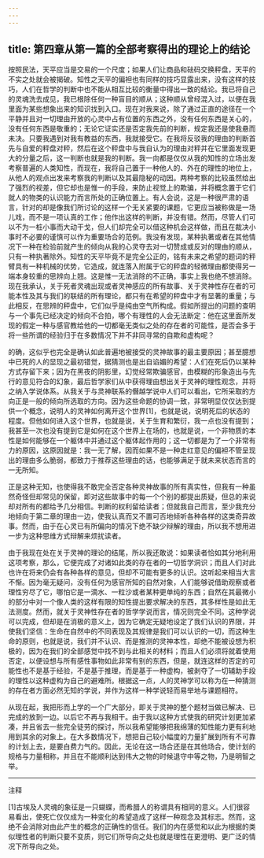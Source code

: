 ```yaml
---
---
---
```

title: 第四章从第一篇的全部考察得出的理论上的结论
---




按照民法，天平应当是交易的一个尺度；如果人们让商品和砝码交换秤盘，天平的不实之处就会被揭破。知性之天平的偏袒也有同样的技巧显露出来，没有这样的技巧，人们在哲学的判断中也不能从相互比较的衡量中得出一致的结论。我已将自己的灵魂洗去成见，我已根除任何一种盲目的顺从；这种顺从曾经混入过，以便在我里面为某些想象出来的知识找到入口。现在对我来说，除了通过正直的途径在一个平静并且对一切理由开放的心灵中占有位置的东西之外，没有任何东西是关心的，没有任何东西是敬重的；无论它证实还是否定我先前的判断，规定我还是使我悬而未决。只要我遇到对我有教益的东西，我就接受它。在我将反驳我的理由的判断首先与自爱的秤盘对秤，然后在这个秤盘中与我自认为的理由对秤并在它里面发现更大的分量之后，这一判断也就是我的判断。我一向都是仅仅从我的知性的立场出发考察普遍的人类知性，而现在，我将自己置于一种他人的、外在的理性的地位上，从他人的观点出发来考察我的判断以及其最隐秘的动因。两种考察的比较虽然给出了强烈的视差，但它却也是惟一的手段，来防止视觉上的欺骗，并将概念置于它们就人的物类的认识能力而言所处的正确位置上。有人会说，这是一种很严肃的语言，针对的却是像我们所讨论的这样一个无关紧要的课题，它更应当被称做是一场儿戏，而不是一项认真的工作；他作出这样的判断，并没有错。然而，尽管人们可以不为一桩小事而大动干戈，但人们却完全可以借这种机会这样做，而且在裁决小事时不必要的谨慎可以作为重要场合的范例。我没有发现，某种执著或者在其他情况下一种在检验前就产生的倾向从我的心灵夺去对一切赞成或反对的理由的顺从，只有一种执著除外。知性的天平毕竟不是完全公正的，铭有未来之希望的题词的秤臂具有一种机械的优势，它造成，就连落入附属于它的秤盘的轻微理由都使得另一端本身较重的思辨向上翘。这是惟一无法消除的不正确，事实上我也绝不想消除。现在我承认，关于死者灵魂出现或者灵神感应的所有故事、关于灵神性存在者的可能本性及其与我们的联结的所有理论，都只有在希望的秤盘中才有显著的重量；与此相反，在思辨的秤盘中，它们似乎是纯由空气所构成。假如所提出的问题的查明与一个事先已经决定的倾向不合拍，哪个有理性的人会无法断定：他在这里面所发现的假定一种与感官教给他的一切都毫无类似之处的存在者的可能性，是否会多于将一些所谓的经验归于在多数情况下并不非同寻常的自欺和虚构呢？

的确，这似乎也完全是确认如此普遍地被接受的灵神故事的最主要原因；甚至臆想中已死的人的显现之最初错觉，据猜测也是出自谄媚的希望：人们在死后仍以某种方式存留下来；因为在黑夜的阴影里，幻觉经常欺骗感官，由模糊的形象造出与先行的意见符合的幻象，最后哲学家们从中获得理由想出关于灵神的理性观念，并将之纳入学说体系。从我关于与灵神联系的僭越学说中人们可以看出，它所采取的方向正是一般的倾向所选取的方向。因为这些命题的协调一致，非常明显仅仅达到提供一个概念，说明人的灵神如何离开这个世界[1]，也就是说，说明死后的状态的程度。但他如何进入这个世界，也就是说，关于生育和繁衍，我一点也没有提到；我甚至一次也没有提到它是如何在这个世界上在场的，也就是说，一个非物质的本性是如何能够在一个躯体中并通过这个躯体起作用的；这一切都是为了一个非常有力的原因，这原因就是：我一无了解，因而如果不是一种走红意见的偏袒不管呈现出的理由多么脆弱，都致力于推荐这些理由的话，也能够满足于就未来状态而言的一无所知。

正是这种无知，也使得我不敢完全否定各种灵神故事的所有真实性，但我有一种虽然奇怪但却常见的保留，即对这些故事中的每一个个别的都提出质疑，但总的来说却对所有的都给予几分相信。判断的权利留给读者；但就我自己而言，至少我充分地倾向于第二章的理由一边，使我认真而又不置可否地倾听各种各样的这类奇异故事。然而，由于在心灵已有所偏向的情况下绝不缺少辩解的理由，所以我不想用进一步为这种思维方式辩解来烦扰读者。

由于我现在处在关于灵神的理论的结尾，所以我还敢说：如果读者恰如其分地利用这项考察，那么，它便完成了对诸如此类的存在者的一切哲学洞识；而且人们对此也许在将来仍会有各种各样的意见，但却不可能有更多的认识。这听起来相当大言不惭。因为毫无疑问，没有任何为感官所知的自然对象，人们能够说借助观察或者理性穷尽了它，哪怕它是一滴水、一粒沙或者某种更单纯的东西；自然在其最微小的部分中对一个像人类的这样有限的知性提出要求解决的东西，其多样性是如此无法测度。然而，就关于灵神性存在者的哲学学说而言，情况则完全不同。这种学说可以完成，但却是在消极的意义上，因为它确定无疑地设定了我们认识的界限，并使我们坚信：生命在自然中的不同表现及其规律是我们可以认识的一切，而这种生命的原则，也就是说，我们并不认识、而是推测的灵神本性，却绝不能被设想为积极的，因为在我们的全部感觉中找不到与此相关的材料；而且人们必须将就着使用否定，以便设想与所有感性事物如此非常有别的东西，但是，就连这样的否定的可能性也不是基于经验，不是基于推理，而是基于一种虚构，被剥夺了一切辅助手段的理性以这种虚构为自己的避难所。根据这一点，人的灵神学可以称为在一种猜测的存在者方面必然无知的学说，并作为这样一种学说轻而易举地与课题相符。

从现在起，我把形而上学的一个广大部分，即关于灵神的整个题材当做已解决、已完成的放到一边。以后它不再与我相干。由于我以这种方式使我的研究计划更加紧凑，并且省去一些完全徒劳的探讨，所以我希望能够把我绵薄的知性能力更有利地用到其余的对象上。在大多数情况下，想把自己较小幅度的力量扩展到所有不可靠的计划上去，是要白费力气的。因此，无论在这一场合还是在其他场合，使计划的规格与力量相称，并且在不能顺利达到伟大之物的时候退守中等之物，乃是明智之举。



***



注释

[1]古埃及人灵魂的象征是一只蝴蝶，而希腊人的称谓具有相同的意义。人们很容易看出，使死亡仅仅成为一种变化的希望造成了这样一种观念及其标志。然而，这绝不会消除对由此产生的概念的正确性的信任。我们的内在感觉和以此为根据的类似理性者的判断只要不变质，则它们所导向之处也就是理性在更澄明、更广泛的情况下所导向之处。